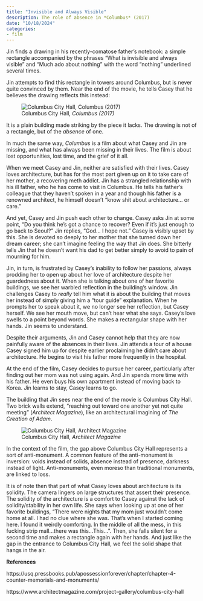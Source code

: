 ```yaml
---
title: "Invisible and Always Visible"
description: The role of absence in *Columbus* (2017)
date: "10/18/2024"
categories:
- film
---
```


Jin finds a drawing in his recently-comatose father's notebook: a simple rectangle accompanied by the phrases "What is invisible and always visible" and "Much ado about nothing" with the word "nothing" underlined several times.

Jin attempts to find this rectangle in towers around Columbus, but is never quite convinced by them. Near the end of the movie, he tells Casey that he believes the drawing reflects this instead:

![Columbus City Hall, *Columbus (2017)*](gap.png "Columbus City Hall, *Columbus (2017)*")

It is a plain building made striking by the piece it lacks. The drawing is not of a rectangle, but of the *absence* of one.

In much the same way, *Columbus* is a film about what Casey and Jin are missing, and what has always been missing in their lives. The film is about lost opportunities, lost time, and the grief of it all.

When we meet Casey and Jin, neither are satisfied with their lives. Casey loves architecture, but has for the most part given up on it to take care of her mother, a recovering meth addict. Jin has a strangled relationship with his ill father, who he has come to visit in Columbus. He tells his father's colleague that they haven't spoken in a year and though his father is a renowned architect, he himself doesn't "know shit about architecture... or care."

And yet, Casey and Jin push each other to change. Casey asks Jin at some point, "Do you think he's got a chance to recover? Even if it's just enough to go back to Seoul?" Jin replies, "God... I hope not." Casey is visibly upset by this. She is devoted so deeply to her mother that she turned down her dream career; she can't imagine feeling the way that Jin does. She bitterly tells Jin that he doesn't want his dad to get better simply to avoid to pain of mourning for him.

Jin, in turn, is frustrated by Casey's inability to follow her passions, always prodding her to open up about her love of architecture despite her guardedness about it. When she is talking about one of her favorite buildings, we see her warbled reflection in the building’s window. Jin challenges Casey to *really* tell him what it is about the building that moves her instead of simply giving him a "tour guide" explanation. When he prompts her to speak about it, we no longer see her reflection, but Casey herself. We see her mouth move, but can’t hear what she says. Casey’s love swells to a point beyond words. She makes a rectangular shape with her hands. Jin seems to understand.

Despite their arguments, Jin and Casey cannot help that they are now painfully aware of the absences in their lives. Jin attends a tour of a house Casey signed him up for despite earlier proclaiming he didn't care about architecture. He begins to visit his father more frequently in the hospital.

At the end of the film, Casey decides to pursue her career, particularly after finding out her mom was not using again. And Jin spends more time with his father. He even buys his own apartment instead of moving back to Korea. Jin learns to stay, Casey learns to go.

The building that Jin sees near the end of the movie is Columbus City Hall. Two brick walls extend, "reaching out toward one another yet not quite meeting" (*Architect Magazine*), like an architectural imagining of *The Creation of Adam*.

![Columbus City Hall, *Architect Magazine*](ColumbusCityHall.jpg "Columbus City Hall, *Architect Magazine*")

In the context of the film, the gap above Columbus City Hall represents a sort of anti-monument. A common feature of the anti-monument is inversion: voids instead of solids, absence instead of presence, darkness instead of light. Anti-monuments, even moreso than traditional monuments, are linked to loss.

It is of note then that part of what Casey loves about architecture is its solidity. The camera lingers on large structures that assert their presence. The solidity of the architecture is a comfort to Casey against the lack of solidity/stability in her own life. She says when looking up at one of her favorite buildings, “There were nights that my mom just wouldn't come home at all. I had no clue where she was. That's when I started coming here. I found it weirdly comforting. In the middle of all the mess, in this fucking strip mall...there was this...This…”. Then, she falls silent for a second time and makes a rectangle again with her hands. And just like the gap in the entrance to Columbus City Hall, we feel the solid shape that hangs in the air.

**References**

https://usq.pressbooks.pub/apossessionforever/chapter/chapter-4-counter-memorials-and-monuments/

https://www.architectmagazine.com/project-gallery/columbus-city-hall